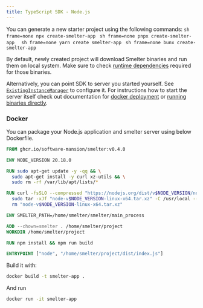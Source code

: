 ```yaml
---
title: TypeScript SDK - Node.js
---
```



You can generate a new starter project using the following commands:
<Tabs syncKey="package-manager">
  <TabItem label="npm" icon="seti:npm">
    ```sh frame=none
    npx create-smelter-app
    ```
  </TabItem>
  <TabItem label="pnpm" icon="pnpm">
    ```sh frame=none
    pnpx create-smelter-app 
    ```
  </TabItem>
  <TabItem label="yarn" icon="seti:yarn">
    ```sh frame=none
    yarn create smelter-app
    ```
  </TabItem>
    <TabItem label="bun" icon="bun">
    ```sh frame=none
    bunx create-smelter-app
    ```
  </TabItem>
</Tabs>

By default, newly created project will download Smelter binaries and run them on local system. Make sure
to check [runtime dependencies](/deployment/variants/binaries/#runtime-requirements) required for those
binaries.

Alternatively, you can point SDK to server you started yourself. See [`ExistingInstanceManager`](/ts-sdk/managers/node-existing-instance/)
to configure it. For instructions how to start the server itself check out documentation for [docker deployment](/deployment/variants/docker)
or [running binaries directly](/deployment/variants/binaries).

### Docker

You can package your Node.js application and smelter server using below Dockerfile.

```dockerfile
FROM ghcr.io/software-mansion/smelter:v0.4.0

ENV NODE_VERSION 20.18.0

RUN sudo apt-get update -y -qq && \
  sudo apt-get install -y curl xz-utils && \
  sudo rm -rf /var/lib/apt/lists/*

RUN curl -fsSLO --compressed "https://nodejs.org/dist/v$NODE_VERSION/node-v$NODE_VERSION-linux-x64.tar.xz" && \
  sudo tar -xJf "node-v$NODE_VERSION-linux-x64.tar.xz" -C /usr/local --strip-components=1 --no-same-owner && \
  rm "node-v$NODE_VERSION-linux-x64.tar.xz"

ENV SMELTER_PATH=/home/smelter/smelter/main_process

ADD --chown=smelter . /home/smelter/project
WORKDIR /home/smelter/project

RUN npm install && npm run build

ENTRYPOINT ["node", "/home/smelter/project/dist/index.js"]
```

Build it with:

```sh frame=none
docker build -t smelter-app .
```

And run

```sh frame=none
docker run -it smelter-app
```
